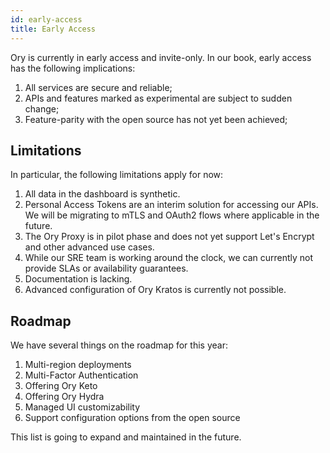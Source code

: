 ```yaml
---
id: early-access
title: Early Access
---
```


Ory is currently in early access and invite-only. In our book, early access has
the following implications:

1. All services are secure and reliable;
2. APIs and features marked as experimental are subject to sudden change;
3. Feature-parity with the open source has not yet been achieved;

## Limitations

In particular, the following limitations apply for now:

1. All data in the dashboard is synthetic.
2. Personal Access Tokens are an interim solution for accessing our APIs. We
   will be migrating to mTLS and OAuth2 flows where applicable in the future.
3. The Ory Proxy is in pilot phase and does not yet support Let's Encrypt and
   other advanced use cases.
4. While our SRE team is working around the clock, we can currently not provide
   SLAs or availability guarantees.
5. Documentation is lacking.
6. Advanced configuration of Ory Kratos is currently not possible.

## Roadmap

We have several things on the roadmap for this year:

1. Multi-region deployments
2. Multi-Factor Authentication
3. Offering Ory Keto
4. Offering Ory Hydra
5. Managed UI customizability
6. Support configuration options from the open source

This list is going to expand and maintained in the future.
